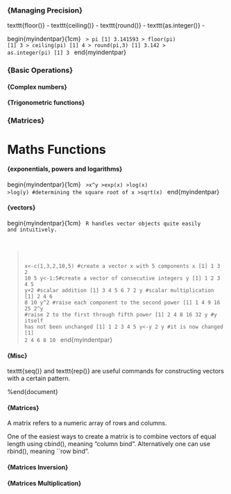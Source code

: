 
<p>
### {Managing Precision}

texttt{floor()} - 
texttt{ceiling()} - 
texttt{round()} - 
texttt{as.integer()} -



begin{myindentpar}{1cm}
<code>
> pi
[1] 3.141593
> floor(pi)
[1] 3
> ceiling(pi)
[1] 4
> round(pi,3)
[1] 3.142
> as.integer(pi)
[1] 3
</code>
end{myindentpar}


<p>
### {Basic Operations}
<p>
#### {Complex numbers}
<p>
#### {Trigonometric functions}
<p>
### {Matrices}


Maths Functions
============================================

#### {exponentials, powers and logarithms}

begin{myindentpar}{1cm}
<code>
>x^y
>exp(x)
>log(x)
>log(y)
#determining the square root of x
>sqrt(x)
</code>
end{myindentpar}

<p>
#### {vectors}

begin{myindentpar}{1cm}
<code>
R handles vector objects quite easily and intuitively.

> x<-c(1,3,2,10,5)    #create a vector x with 5 components
> x
[1]  1  3  2 10  5
> y<-1:5#create a vector of consecutive integers
> y
[1] 1 2 3 4 5
> y+2   #scalar addition
[1] 3 4 5 6 7
> 2     y   #scalar multiplication
[1]  2  4  6  8 10
> y^2   #raise each component to the second power
[1]  1  4  9 16 25
> 2^y   #raise 2 to the first through fifth power
[1]  2  4  8 16 32
> y     #y itself has not been unchanged
[1] 1 2 3 4 5
> y<-y     2
> y     #it is now changed
[1]  2  4  6  8 10
</code>
end{myindentpar}



#### {Misc}
texttt{seq()} and texttt{rep()} are useful commands for constructing vectors with a certain pattern.

%end{document}

<p>
#### {Matrices}
A matrix refers to a numeric array of rows and columns.

One of the easiest ways to create a matrix is to combine vectors of equal
length using cbind(), meaning "column bind". Alternatively one can use rbind(), meaning ``row bind".



#### {Matrices Inversion}

#### {Matrices Multiplication}
